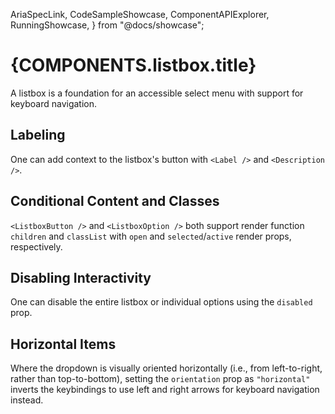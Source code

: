 
  AriaSpecLink,
  CodeSampleShowcase,
  ComponentAPIExplorer,
  RunningShowcase,
} from "@docs/showcase";


# {COMPONENTS.listbox.title}

A listbox is a foundation for an accessible select menu with support for keyboard navigation.

<RunningShowcase source={ProcessedBasicExample} class={COMPONENTS.listbox.color}>
  <ListboxBasicExample />
</RunningShowcase>

## Labeling

One can add context to the listbox's button with `<Label />` and `<Description />`.

<CodeSampleShowcase source={ProcessedWithLabelExample} />

## Conditional Content and Classes

`<ListboxButton />` and `<ListboxOption />` both support render function `children` and `classList`
with `open` and `selected`/`active` render props, respectively.

<CodeSampleShowcase source={ProcessedRenderPropsExample} />

## Disabling Interactivity

One can disable the entire listbox or individual options using the `disabled` prop.

<CodeSampleShowcase source={ProcessedDisabledExample} />

## Horizontal Items

Where the dropdown is visually oriented horizontally (i.e., from left-to-right, rather than
top-to-bottom), setting the `orientation` prop as `"horizontal"` inverts the keybindings to use left
and right arrows for keyboard navigation instead.

<CodeSampleShowcase source={ProcessedHorizontalExample} />

<ComponentAPIExplorer components={ListboxComponentDocumentation} />

<AriaSpecLink href="Listbox" />
